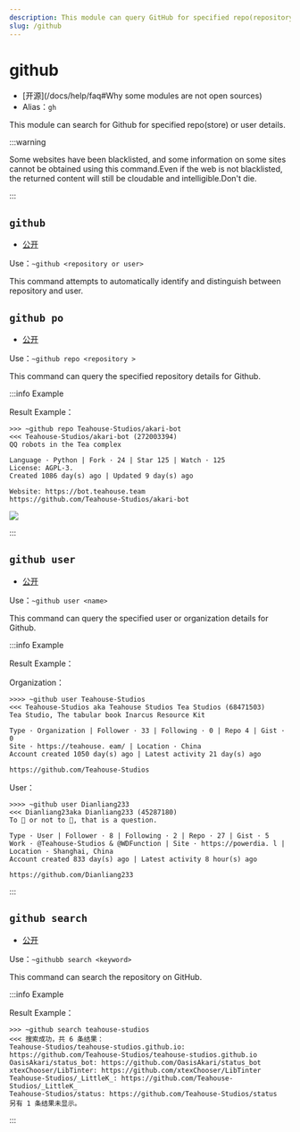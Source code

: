 ```yaml
---
description: This module can query GitHub for specified repo(repository) or user details
slug: /github
---
```


# github

-   [开源]\(/docs/help/faq#Why some modules are not open sources)
-   Alias：`gh`

This module can search for Github for specified repo(store) or user details.

:::warning

Some websites have been blacklisted, and some information on some sites cannot be obtained using this command.Even if the web is not blacklisted, the returned content will still be cloudable and intelligible.Don't die.

:::

## `github`

-   [公开](permissions)

Use：`~github <repository or user>`

This command attempts to automatically identify and distinguish between repository and user.

## `github po`

-   [公开](permissions)

Use：`~github repo <repository >`

This command can query the specified repository details for Github.

:::info Example

Result Example：

```
>>> ~github repo Teahouse-Studios/akari-bot
<<< Teahouse-Studios/akari-bot (272003394)
QQ robots in the Tea complex

Language · Python | Fork · 24 | Star 125 | Watch · 125
License: AGPL-3.
Created 1086 day(s) ago | Updated 9 day(s) ago

Website: https://bot.teahouse.team
https://github.com/Teahouse-Studios/akari-bot
```

![](https://s1.ax1x.com/2023/09/08/pPyIk01.png)

:::

## `github user`

-   [公开](permissions)

Use：`~github user <name>`

This command can query the specified user or organization details for Github.

:::info Example

Result Example：

Organization：

```
>>>> ~github user Teahouse-Studios
<<< Teahouse-Studios aka Teahouse Studios Tea Studios (68471503)
Tea Studio, The tabular book Inarcus Resource Kit

Type · Organization | Follower · 33 | Following · 0 | Repo 4 | Gist · 0
Site · https://teahouse. eam/ | Location · China
Account created 1050 day(s) ago | Latest activity 21 day(s) ago

https://github.com/Teahouse-Studios
```

User：

```
>>>> ~github user Dianliang233
<<< Dianliang23aka Dianliang233 (45287180)
To 🐝 or not to 🐝, that is a question.

Type · User | Follower · 8 | Following · 2 | Repo · 27 | Gist · 5
Work · @Teahouse-Studios & @WDFunction | Site · https://powerdia. l | Location · Shanghai, China
Account created 833 day(s) ago | Latest activity 8 hour(s) ago

https://github.com/Dianliang233
```

:::

## `github search`

-   [公开](permissions)

Use：`~githubb search <keyword>`

This command can search the repository on GitHub.

:::info Example

Result Example：

```
>>> ~github search teahouse-studios
<<< 搜索成功，共 6 条结果：
Teahouse-Studios/teahouse-studios.github.io: https://github.com/Teahouse-Studios/teahouse-studios.github.io
OasisAkari/status_bot: https://github.com/OasisAkari/status_bot
xtexChooser/LibTinter: https://github.com/xtexChooser/LibTinter
Teahouse-Studios/_LittleK_: https://github.com/Teahouse-Studios/_LittleK_
Teahouse-Studios/status: https://github.com/Teahouse-Studios/status
另有 1 条结果未显示。
```

:::
